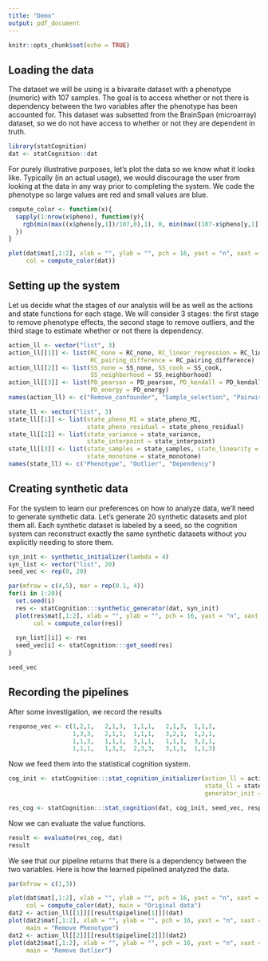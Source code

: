 ```yaml
---
title: "Demo"
output: pdf_document
---
```


```r
knitr::opts_chunk$set(echo = TRUE)
```

## Loading the data

The dataset we will be using is a bivaraite dataset with a phenotype (numeric)
with 107 samples. The goal is to access whether or not there is dependency between
the two variables after the phenotype has been accounted for. This dataset
was subsetted from the BrainSpan (microarray) dataset, so we do not have 
access to whether or not they are dependent in truth.

```r
library(statCognition)
dat <- statCognition::dat
```

For purely illustrative purposes, let's plot the data so we know what it
looks like. Typically (in an actual usage), we would discourage the user
from looking at the data in any way prior to completing the system. We code the
phenotype \texttt{Days} so large values are red and small values are blue.

```r
compute_color <- function(x){
  sapply(1:nrow(x$pheno), function(y){
    rgb(min(max((x$pheno[y,1])/107,0),1), 0, min(max((107-x$pheno[y,1])/107,0), 1))
  })
}

plot(dat$mat[,1:2], xlab = "", ylab = "", pch = 16, yaxt = "n", xaxt = "n", asp = T,
     col = compute_color(dat))
```

## Setting up the system

Let us decide what the stages of our analysis will be as well as the actions
and state functions for each stage. We will consider 3 stages: the first
stage to remove phenotype effects, the second stage to remove outliers, 
and the third stage to estimate whether or not there is dependency.

```r
action_ll <- vector("list", 3)
action_ll[[1]] <- list(RC_none = RC_none, RC_linear_regression = RC_linear_regression,
                       RC_pairing_difference = RC_pairing_difference)
action_ll[[2]] <- list(SS_none = SS_none, SS_cook = SS_cook, 
                       SS_neighborhood = SS_neighborhood)
action_ll[[3]] <- list(PD_pearson = PD_pearson, PD_kendall = PD_kendall,
                       PD_energy = PD_energy)
names(action_ll) <- c("Remove_confounder", "Sample_selection", "Pairwise_dependency")
```

```r
state_ll <- vector("list", 3)
state_ll[[1]] <- list(state_pheno_MI = state_pheno_MI, 
                      state_pheno_residual = state_pheno_residual)
state_ll[[2]] <- list(state_variance = state_variance, 
                      state_interpoint = state_interpoint)
state_ll[[3]] <- list(state_samples = state_samples, state_linearity = state_linearity,
                      state_monotone = state_monotone)
names(state_ll) <- c("Phenotype", "Outlier", "Dependency")
```

## Creating synthetic data

For the system to learn our preferences on how to analyze data, we'll need
to generate synthetic data. Let's generate 20 synthetic datasets and 
plot them all. Each synthetic dataset is labeled by a seed, so the cognition
system can reconstruct exactly the same synthetic datasets without you explicitly
needing to store them.

```r
syn_init <- synthetic_initializer(lambda = 4)
syn_list <- vector("list", 20)
seed_vec <- rep(0, 20)

par(mfrow = c(4,5), mar = rep(0.1, 4))
for(i in 1:20){
  set.seed(i)
  res <- statCognition:::synthetic_generator(dat, syn_init)
  plot(res$mat[,1:2], xlab = "", ylab = "", pch = 16, yaxt = "n", xaxt = "n", asp = T,
       col = compute_color(res))
  
  syn_list[[i]] <- res
  seed_vec[i] <- statCognition:::get_seed(res)
}

seed_vec
```

## Recording the pipelines

After some investigation, we record the results
```r
response_vec <- c(1,2,1,   2,1,3,  1,1,1,   2,1,3,  1,1,1,
                  1,3,3,   2,1,1,  1,1,1,   3,2,1,  1,2,1,
                  1,1,3,   1,1,1,  3,1,1,   1,1,1,  3,2,1,
                  1,1,1,   1,3,3,  2,3,3,   3,1,1,  1,1,3)
```

Now we feed them into the statistical cognition system.
```r
cog_init <- statCognition:::stat_cognition_initializer(action_ll = action_ll, 
                                                       state_ll = state_ll,
                                                       generator_init = syn_init)

res_cog <- statCognition:::stat_cognition(dat, cog_init, seed_vec, response_vec, store = T)
```

Now we can evaluate the value functions.
```r
result <- evaluate(res_cog, dat)
result
```

We see that our pipeline returns that there is a dependency between the two
variables. Here is how the learned pipelined analyzed the data.

```r
par(mfrow = c(1,3))

plot(dat$mat[,1:2], xlab = "", ylab = "", pch = 16, yaxt = "n", xaxt = "n", asp = T,
     col = compute_color(dat), main = "Original data")
dat2 <- action_ll[[1]][[result$pipeline[1]]](dat)
plot(dat2$mat[,1:2], xlab = "", ylab = "", pch = 16, yaxt = "n", xaxt = "n", asp = T,
     main = "Remove Phenotype")
dat2 <- action_ll[[2]][[result$pipeline[2]]](dat2)
plot(dat2$mat[,1:2], xlab = "", ylab = "", pch = 16, yaxt = "n", xaxt = "n", asp = T,
     main = "Remove Outlier")
```

